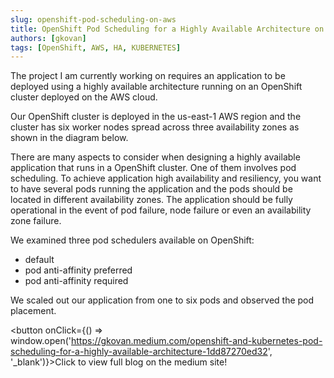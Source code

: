 ```yaml
---
slug: openshift-pod-scheduling-on-aws
title: OpenShift Pod Scheduling for a Highly Available Architecture on AWS
authors: [gkovan]
tags: [OpenShift, AWS, HA, KUBERNETES]
---
```


The project I am currently working on requires an application to be deployed using a highly available architecture running on an OpenShift cluster deployed on the AWS cloud.

Our OpenShift cluster is deployed in the us-east-1 AWS region and the cluster has six worker nodes spread across three availability zones as shown in the diagram below.

There are many aspects to consider when designing a highly available application that runs in a OpenShift cluster. One of them involves pod scheduling. To achieve application high availability and resiliency, you want to have several pods running the application and the pods should be located in different availability zones. The application should be fully operational in the event of pod failure, node failure or even an availability zone failure.

We examined three pod schedulers available on OpenShift:

* default
* pod anti-affinity preferred
* pod anti-affinity required

We scaled out our application from one to six pods and observed the pod placement.

<button onClick={() => window.open('https://gkovan.medium.com/openshift-and-kubernetes-pod-scheduling-for-a-highly-available-architecture-1dd87270ed32', '_blank')}>Click to view full blog on the medium site!</button>
